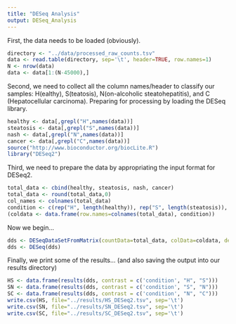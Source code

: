 ```yaml
---
title: "DESeq Analysis"
output: DESeq_Analysis
---
```


First, the data needs to be loaded (obviously).

```r
directory <- "../data/processed_raw_counts.tsv"
data <- read.table(directory, sep='\t', header=TRUE, row.names=1)
N <- nrow(data)
data <- data[1:(N-45000),]
```

Second, we need to collect all the column names/header to classify our samples: H(ealthy), S(teatosis), N(on-alcoholic steatohepatitis), and C (Hepatocellular carcinoma). Preparing for processing by loading the DESeq library.

```r
healthy <- data[,grepl("H",names(data))]
steatosis <- data[,grepl("S",names(data))]
nash <- data[,grepl("N",names(data))]
cancer <- data[,grepl("C",names(data))]
source("http://www.bioconductor.org/biocLite.R")
library("DESeq2")
```

Third, we need to prepare the data by appropriating the input format for DESeq2.

```r
total_data <- cbind(healthy, steatosis, nash, cancer)
total_data <- round(total_data,0)
col_names <- colnames(total_data)
condition <- c(rep("H", length(healthy)), rep("S", length(steatosis)), rep("N", length(nash)), rep("C", length(cancer)))
(coldata <- data.frame(row.names=colnames(total_data), condition))
```

Now we begin...

```r
dds <- DESeqDataSetFromMatrix(countData=total_data, colData=coldata, design=~condition)
dds <- DESeq(dds)
```

Finally, we print some of the results... (and also saving the output into our results directory)
```r
HS <- data.frame(results(dds, contrast = c('condition', "H", "S")))
SN <- data.frame(results(dds, contrast = c('condition', "S", "N")))
SC <- data.frame(results(dds, contrast = c('condition', "N", "C")))
write.csv(HS, file="../results/HS_DESeq2.tsv", sep='\t')
write.csv(SN, file="../results/SN_DESeq2.tsv", sep='\t')
write.csv(SC, file="../results/SC_DESeq2.tsv", sep='\t')
```
